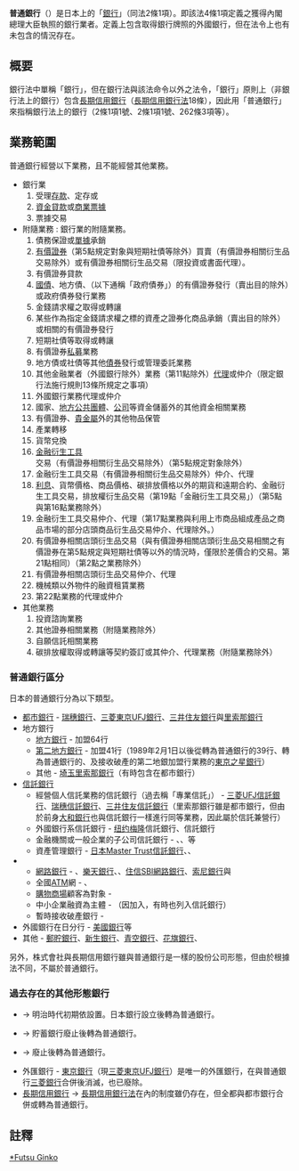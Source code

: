 {{Multiple issues|
{{Globalize|time=2020-10-24T11:29:29+00:00}}
{{Unreferenced|time=2020-10-24T11:29:29+00:00}}
}}
'''普通銀行'''（{{jpn|j=普通銀行|hg=ふつうぎんこう}}）是日本{{link-ja|銀行法|銀行法}}上的「[[銀行|銀行]]」（同法2條1項）。即該法4條1項定義之獲得內閣總理大臣執照的銀行業者。定義上包含取得銀行牌照的外國銀行，但在法令上也有未包含的情況存在。

== 概要 ==
銀行法中單稱「銀行」，但在銀行法與該法命令以外之法令，「銀行」原則上（非銀行法上的銀行）包含[[長期信用銀行|長期信用銀行]]（[[長期信用銀行法|長期信用銀行法]]18條），因此用「普通銀行」來指稱銀行法上的銀行（{{link-ja|更生特例法|更生特例法}}2條1項1號、{{link-ja|合併轉換法|合併転換法}}2條1項1號、{{link-ja|振替法|振替法}}262條3項等）。

== 業務範圍 ==
普通銀行經營以下業務，且不能經營其他業務。
* 銀行業
*# 受理[[存款|存款]]、定存或{{link-ja|相互銀行|相互銀行|互助會款}}
*# [[融資|資金貸款]]或[[商業票據|商業票據]] 
*# 票據交易
* 附隨業務 : 銀行業的附隨業務。
*# 債務保證或[[付款單|單據]]承銷
*# [[證券|有價證券]]（第5點規定對象與短期社債等除外）買賣（有價證券相關衍生品交易除外）或有價證券相關衍生品交易（限投資或書面代理）。 
*# 有價證券貸款
*# [[國債|國債]]、地方債、{{link-ja|政府保證債|政府保証債}}（以下通稱「政府債券」）的有價證券發行（賣出目的除外）或政府債券發行業務
*# 金錢請求權之取得或轉讓 
*# 某些作為指定金錢請求權之標的資產之證券化商品承銷（賣出目的除外）或相關的有價證券發行 
*# 短期社債等取得或轉讓
*# 有價證券[[私募|私募]]業務
*# 地方債或社債等其他[[債券|債券]]發行或管理委託業務 
*# 其他金融業者（外國銀行除外）業務（第11點除外）[[代理|代理]]或仲介（限定銀行法施行規則13條所規定之事項） 
*# 外國銀行業務代理或仲介
*# 國家、[[地方公共團體|地方公共團體]]、[[公司|公司]]等資金儲蓄外的其他資金相關業務 
*# 有價證券、[[貴金屬|貴金屬]]外的其他物品保管
*# 產業轉移
*# 貨幣兌換 
*# [[金融衍生工具|金融衍生工具]]交易（有價證券相關衍生品交易除外）（第5點規定對象除外） 
*# 金融衍生工具交易（有價證券相關衍生品交易除外）仲介、代理
*# [[利息|利息]]、貨幣價格、商品價格、碳排放價格以外的期貨和遠期合約、金融衍生工具交易，排放權衍生品交易（第19點「金融衍生工具交易」）（第5點與第16點業務除外） 
*# 金融衍生工具交易仲介、代理（第17點業務與利用上市商品組成產品之商品市場的部分店頭商品衍生品交易仲介、代理除外。） 
*# 有價證券相關店頭衍生品交易（與有價證券相關店頭衍生品交易相關之有價證券在第5點規定與短期社債等以外的情況時，僅限於差價合約交易。第21點相同）（第2點之業務除外） 
*# 有價證券相關店頭衍生品交易仲介、代理
*# 機械類以外物件的融資租賃業務
*# 第22點業務的代理或仲介
*其他業務
*# 投資諮詢業務
*# 其他證券相關業務（附隨業務除外） 
*# 自願信託相關業務
*# 碳排放權取得或轉讓等契約簽訂或其仲介、代理業務（附隨業務除外） 

=== 普通銀行區分 ===
日本的普通銀行分為以下類型。

* [[都市銀行|都市銀行]] - [[瑞穗銀行|瑞穗銀行]]、[[三菱東京UFJ銀行|三菱東京UFJ銀行]]、[[三井住友銀行|三井住友銀行]]與[[里索那銀行|里索那銀行]]
* 地方銀行
** [[地方銀行|地方銀行]] - {{link-ja|全國地方銀行協會|全国地方銀行協会}}加盟64行
** [[第二地方銀行|第二地方銀行]] - {{link-ja|第二地方銀行協会會|第二地方銀行協会}}加盟41行（1989年2月1日以後從{{link-ja|相互銀行|相互銀行}}轉為普通銀行的39行、{{link-ja|信用金庫|信用金庫}}轉為普通銀行的{{link-ja|八千代銀行||八千代銀行}}、及接收破產的第二地銀加盟行業務的[[東京之星銀行|東京之星銀行]]）
** 其他 - [[埼玉里索那銀行|埼玉里索那銀行]]（有時包含在都市銀行）
* [[信託銀行|信託銀行]]
** 經營個人信託業務的信託銀行（過去稱「專業信託」） - [[三菱UFJ信託銀行|三菱UFJ信託銀行]]、[[瑞穗信託銀行|瑞穗信託銀行]]、[[三井住友信託銀行|三井住友信託銀行]]（里索那銀行雖是都市銀行，但由於前身[[大和銀行|大和銀行]]也與信託銀行一樣進行同等業務，因此屬於信託兼營行）
** 外國銀行系信託銀行 - [[紐約梅隆銀行|纽约梅隆]]信託銀行、{{link-en|道富銀行|State Street Corporation|道富}}信託銀行
** 金融機關或一般企業的子公司信託銀行 - {{link-ja|SMBC信託銀行|SMBC信託銀行}}、{{link-ja|野村信託銀行|野村信託銀行}}、{{link-ja|歐力士銀行|オリックス銀行}}等
** 資產管理銀行 - [[日本Master_Trust信託銀行|日本Master Trust信託銀行]]、{{link-ja|資產管理服務信託銀行|資産管理サービス信託銀行}}、{{link-ja|日本Trustee Service信託銀行|日本トラスティ・サービス信託銀行}}
* {{link-ja|新形態銀行|新たな形態の銀行}}
** [[直接银行|網路銀行]] - {{link-ja|日本網路銀行|ジャパンネット銀行}}、[[樂天銀行|樂天銀行]]、{{link-ja|自分銀行|じぶん銀行}}、[[住信SBI網路銀行|住信SBI網路銀行]]、[[索尼銀行|索尼銀行]]與{{link-ja|大和Next銀行|大和ネクスト銀行}}
** 全國[[ATM|ATM]]網 - {{link-ja|Seven銀行|セブン銀行}}、{{link-ja|永旺銀行|イオン銀行}}
** [[購物商場|購物商場]]顧客為對象 - {{link-ja|永旺銀行|イオン銀行}}
** 中小企業融資為主體 - {{link-ja|新銀行東京|新銀行東京}}（因加入{{link-ja|信託協會|信託協会}}，有時也列入信託銀行）
** 暫時接收破產銀行 - {{link-ja|整理回收機構|整理回収機構}}
* 外國銀行在日分行 - [[美國銀行|美國銀行]]等
* 其他 - [[郵貯銀行|郵貯銀行]]、[[新生銀行|新生銀行]]、[[青空銀行|青空銀行]]、[[花旗銀行|花旗銀行]]、{{link-ja|SBJ銀行|SBJ銀行}}

另外，株式會社{{link-ja|商工組合中央金庫|商工組合中央金庫}}與長期信用銀行雖與普通銀行是一樣的股份公司形態，但由於根據法不同，不屬於普通銀行。

=== 過去存在的其他形態銀行 ===
* {{link-ja|國立銀行 (明治)|国立銀行 (明治)|國立銀行}} → 明治時代初期依{{link-ja|國立銀行條例|国立銀行条例}}設置。日本銀行設立後轉為普通銀行。
* {{link-ja|貯蓄銀行|貯蓄銀行}} → 貯蓄銀行廢止後轉為普通銀行。
* {{link-ja|相互銀行|相互銀行}} → {{link-ja|相互銀行法|相互銀行法}}廢止後轉為普通銀行。
* 外匯銀行 - [[東京銀行|東京銀行]]（現[[三菱東京UFJ銀行|三菱東京UFJ銀行]]）是唯一的外匯銀行，在與普通銀行[[三菱銀行|三菱銀行]]合併後消滅，{{link-ja|外匯銀行法|外国為替銀行法}}也已廢除。
* [[長期信用銀行|長期信用銀行]] → [[長期信用銀行法|長期信用銀行法]]在內的制度雖仍存在，但全都與都市銀行合併或轉為普通銀行。

== 註釋 ==
{{Reflist}}

[[Category:日本的银行|*Futsu Ginko]]